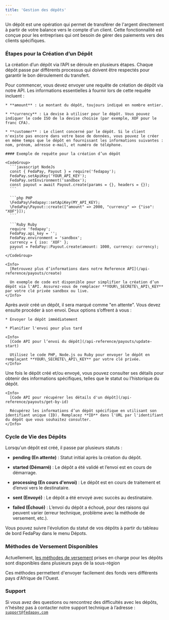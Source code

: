 ```yaml
---
title: 'Gestion des dépôts'
---
```


Un dépôt est une opération qui permet de transférer de l'argent directement à partir de votre balance vers le compte d'un client. Cette fonctionnalité est conçue pour les entreprises qui ont besoin de gérer des paiements vers des clients spécifiques.

### Étapes pour la Création d’un Dépôt

La création d’un dépôt via l’API se déroule en plusieurs étapes. Chaque dépôt passe par différents processus qui doivent être respectés pour garantir le bon déroulement du transfert.

<Steps>
  <Step title="Requête de Création d'un Dépôt">
    Pour commencer, vous devez envoyer une requête de création de dépôt via notre API. Les informations essentielles à fournir lors de cette requête incluent :

    * **amount** : Le montant du dépôt, toujours indiqué en nombre entier.

    * **currency** : La devise à utiliser pour le dépôt. Vous pouvez indiquer le code ISO de la devise choisie (par exemple, XOF pour le franc CFA).

    * **customer** : Le client concerné par le dépôt. Si le client n'existe pas encore dans votre base de données, vous pouvez le créer en même temps que le dépôt en fournissant les informations suivantes : nom, prénom, adresse e-mail, et numéro de téléphone.

    #### Exemple de requête pour la création d’un dépôt

    <CodeGroup>
      ```javascript NodeJs
      const { FedaPay, Payout } = require('fedapay');
      FedaPay.setApiKey('YOUR_API_KEY');
      FedaPay.setEnvironment('sandbox');
      const payout = await Payout.create(params = {}, headers = {});
      ```

      ```php PHP
      \FedaPay\Fedapay::setApiKey(MY_API_KEY);
      \FedaPay\Payout::create(["amount" => 2000, "currency" => {"iso": "XOF"}]);
      ```

      ```Ruby Ruby
      require 'fedapay';
      FedaPay.api_key = '';
      FedaPay.environment = 'sandbox';
      currency = { iso: 'XOF' };
      payout = FedaPay::Payout.create(amount: 1000, currency: currency);
      ```
    </CodeGroup>

    <Info>
      [Retrouvez plus d’informations dans notre Reference API](/api-reference/payouts/create)

      Un exemple de code est disponible pour simplifier la création d’un dépôt via l'API. Assurez-vous de remplacer **YOUR\_SECRETE\_API\_KEY** par votre clé privée sandbox ou live.
    </Info>
  </Step>

  <Step title="Envoi du Dépôt">
    Après avoir créé un dépôt, il sera marqué comme "en attente". Vous devez ensuite procéder à son envoi. Deux options s’offrent à vous :

    * Envoyer le dépôt immédiatement

    * Planifier l'envoi pour plus tard

    <Info>
      [Code API pour l’envoi du dépôt](/api-reference/payouts/update-start)

      Utilisez le code PHP, Node.js ou Ruby pour envoyer le dépôt en remplaçant **YOUR\_SECRETE\_API\_KEY** par votre clé privée.
    </Info>
  </Step>

  <Step title="Récupération des Détails d'un Dépôt">
    Une fois le dépôt créé et/ou envoyé, vous pouvez consulter ses détails pour obtenir des informations spécifiques, telles que le statut ou l’historique du dépôt.

    <Info>
      [Code API pour récupérer les détails d'un dépôt](/api-reference/payouts/get-by-id)

      Récupérez les informations d’un dépôt spécifique en utilisant son identifiant unique (ID). Remplacez **ID** dans l'URL par l'identifiant du dépôt que vous souhaitez consulter.
    </Info>
  </Step>
</Steps>

### Cycle de Vie des Dépôts

Lorsqu'un dépôt est créé, il passe par plusieurs statuts :

* **pending (En attente)** : Statut initial après la création du dépôt.

* **started (Démarré)** : Le dépôt a été validé et l’envoi est en cours de démarrage.

* **processing (En cours d'envoi)** : Le dépôt est en cours de traitement et d’envoi vers le destinataire.

* **sent (Envoyé)** : Le dépôt a été envoyé avec succès au destinataire.

* **failed (Échoué)** : L’envoi du dépôt a échoué, pour des raisons qui peuvent varier (erreur technique, problème avec la méthode de versement, etc.).

Vous pouvez suivre l'évolution du statut de vos dépôts à partir du tableau de bord FedaPay dans le menu Dépots.

### Méthodes de Versement Disponibles

Actuellement, [les méthodes de versement](/payment-methods/fr/payment-methods-fr) prises en charge pour les dépôts sont disponibles dans plusieurs pays de la sous-région

Ces méthodes permettent d'envoyer facilement des fonds vers différents pays d'Afrique de l'Ouest.

### Support

Si vous avez des questions ou rencontrez des difficultés avec les dépôts, n'hésitez pas à contacter notre support technique à l’adresse : [`support@fedapay.com`](mailto:support@fedapay.com)